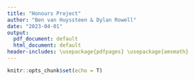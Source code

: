 ```yaml
---
title: "Honours Project"
author: "Ben van Huyssteen & Dylan Rowell"
date: "2023-04-01"
output: 
  pdf_document: default
  html_document: default
header-includes: \usepackage{pdfpages} \usepackage{amsmath}
---
```


```r
knitr::opts_chunk$set(echo = T)
```


